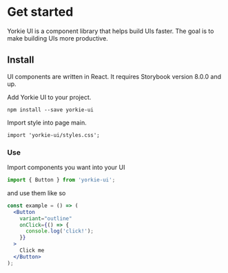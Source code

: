 
<Meta title="Introduction" />

# Get started

Yorkie UI is a component library that helps build UIs faster. The goal is to make building UIs more productive.

## Install

UI components are written in React. It requires Storybook version 8.0.0 and up.

Add Yorkie UI to your project.

```
npm install --save yorkie-ui
```

Import style into page main.

```
import 'yorkie-ui/styles.css';

```

### **Use**

Import components you want into your UI

```jsx
import { Button } from 'yorkie-ui';
```

and use them like so

```jsx
const example = () => (
  <Button
    variant="outline"
    onClick={() => {
      console.log('click!');
    }}
  >
    Click me
  </Button>
);
```
